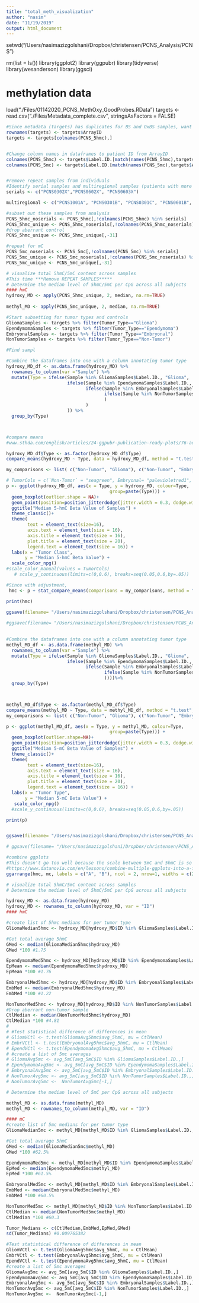 ```yaml
---
title: "total_meth_visualization"
author: "nasim"
date: "11/19/2019"
output: html_document
---
```


setwd("/Users/nasimazizgolshani/Dropbox/christensen/PCNS_Analysis/PCNS")



rm(list = ls())
library(ggplot2)
library(ggpubr)
library(tidyverse)
library(wesanderson)
library(ggsci)


# methylation data 
load("./Files/01142020_PCNS_MethOxy_GoodProbes.RData")
targets <- read.csv("./Files/Metadata_complete.csv", stringsAsFactors = FALSE)


```r
#Since metadata (targets) has duplicates for BS and OxBS samples, want to subset for just ArrayID used in my betas file
rownames(targets) <- targets$ArrayID
targets <- targets[colnames(PCNS_5hmc),]


#Change column names in dataframes to patient ID from ArrayID
colnames(PCNS_5hmc) <- targets$Label.ID.[match(names(PCNS_5hmc),targets$ArrayID)]
colnames(PCNS_5mc) <- targets$Label.ID.[match(names(PCNS_5mc),targets$ArrayID)]


#remove repeat samples from individuals
#Identify serial samples and multiregional samples (patients with more than one sample)
serials <- c("PCNS0302X","PCNS0602X", "PCNS0603X")

multiregional <- c("PCNS1001A", "PCNS0301B", "PCNS0301C", "PCNS0601B", "PCNS0901B", "PCNS1901C")

#subset out these samples from analysis
PCNS_5hmc_noserials <- PCNS_5hmc[,!colnames(PCNS_5hmc) %in% serials]
PCNS_5hmc_unique <- PCNS_5hmc_noserials[,!colnames(PCNS_5hmc_noserials) %in% multiregional]
#drop aberrant control
PCNS_5hmc_unique <- PCNS_5hmc_unique[,-31]

#repeat for mC
PCNS_5mc_noserials <- PCNS_5mc[,!colnames(PCNS_5mc) %in% serials]
PCNS_5mc_unique <- PCNS_5mc_noserials[,!colnames(PCNS_5mc_noserials) %in% multiregional]
PCNS_5mc_unique <- PCNS_5mc_unique[,-31]

```



```r
# visualize total 5hmC/5mC content across samples 
#This time ***Remove REPEAT SAMPLES*****
# Determine the median level of 5hmC/5mC per CpG across all subjects 
#### hmC
hydroxy_MD <- apply(PCNS_5hmc_unique, 2, median, na.rm=TRUE)
 
methyl_MD <- apply(PCNS_5mc_unique, 2, median, na.rm=TRUE)

```




```r
#Start subsetting for tumor types and controls
GliomaSamples <- targets %>% filter(Tumor_Type=="Glioma")
EpendymomaSamples <- targets %>% filter(Tumor_Type=="Ependymoma")
EmbryonalSamples <- targets %>% filter(Tumor_Type=="Embryonal")
NonTumorSamples <- targets %>% filter(Tumor_Type=="Non-Tumor")

#Find sampl

#Combine the dataframes into one with a column annotating tumor type
hydroxy_MD_df <- as.data.frame(hydroxy_MD) %>% 
  rownames_to_column(var ="Sample") %>%
  mutate(Type = ifelse(Sample %in% GliomaSamples$Label.ID., "Glioma", 
                       ifelse(Sample %in% EpendymomaSamples$Label.ID., "Ependymoma",
                              ifelse(Sample %in% EmbryonalSamples$Label.ID., "Embryonal",
                                     ifelse(Sample %in% NonTumorSamples$Label.ID., "Non-Tumor",NA)
                                     )
                              )
                       )) %>%
  group_by(Type)




```


```r
#compare means
#www.sthda.com/english/articles/24-ggpubr-publication-ready-plots/76-add-p-values-and-significance-levels-to-ggplots/#other-plot-types

hydroxy_MD_df$Type <- as.factor(hydroxy_MD_df$Type)
compare_means(hydroxy_MD ~ Type, data = hydroxy_MD_df, method = "t.test", paired = FALSE, ref.group = "Non-Tumor")

my_comparisons <- list( c("Non-Tumor", "Glioma"), c("Non-Tumor", "Embryonal"), c("Non-Tumor", "Ependymoma") )
```

```r

# TumorCols = c(`Non-Tumor` = "seagreen", Embryonal= "palevioletred1", Ependymoma="darkgoldenrod1", Glioma= "steelblue4") 
p <- ggplot(hydroxy_MD_df, aes(x = Type, y = hydroxy_MD, colour=Type, 
                                       group=paste(Type))) +
  geom_boxplot(outlier.shape = NA)+
  geom_point(position=position_jitterdodge(jitter.width = 0.3, dodge.width = 1.0), alpha=0.5) +
  ggtitle("Median 5-hmC Beta Value of Samples") +
  theme_classic()+
  theme(
        text = element_text(size=16),
        axis.text = element_text(size = 16),
        axis.title = element_text(size = 16),
        plot.title = element_text(size = 20),
        legend.text = element_text(size = 16)) +
  labs(x = "Tumor Class",
       y = "Median 5-hmC Beta Value") +
  scale_color_npg()
#scale_color_manual(values = TumorCols)
   # scale_y_continuous(limits=c(0,0.6), breaks=seq(0.05,0.6,by=.05))

#Since with adjustment,
 hmc <- p + stat_compare_means(comparisons = my_comparisons, method = "t.test")

print(hmc)

ggsave(filename= "/Users/nasimazizgolshani/Dropbox/christensen/PCNS_Analysis/PCNS/Plots/0.052020_wPCNS0601X/1.jitterdodge5hmcMedianNoRPTS052020.png", plot = last_plot(), width = 9, height = 6, dpi = 300, units = "in", device='png')
  
#ggsave(filename= "/Users/nasimazizgolshani/Dropbox/christensen/PCNS_Analysis/PCNS/Plots/00.052020_wPCNS0602x/jitterdodge5hmcMedianNoRPTS052020.png", plot = last_plot(), width = 9, height = 6, dpi = 300, units = "in", device='png')
         
```


```r
#Combine the dataframes into one with a column annotating tumor type
methyl_MD_df <- as.data.frame(methyl_MD) %>% 
  rownames_to_column(var ="Sample") %>%
  mutate(Type = ifelse(Sample %in% GliomaSamples$Label.ID., "Glioma", 
                       ifelse(Sample %in% EpendymomaSamples$Label.ID., "Ependymoma",
                              ifelse(Sample %in% EmbryonalSamples$Label.ID., "Embryonal",
                                     ifelse(Sample %in% NonTumorSamples$Label.ID., "Non-Tumor",NA)
                                     ))))%>%
  group_by(Type)



methyl_MD_df$Type <- as.factor(methyl_MD_df$Type)
compare_means(methyl_MD ~ Type, data = methyl_MD_df, method = "t.test", paired = FALSE, ref.group = "Non-Tumor")
my_comparisons <- list( c("Non-Tumor", "Glioma"), c("Non-Tumor", "Embryonal"), c("Non-Tumor", "Ependymoma") )

```

```r
p <- ggplot(methyl_MD_df, aes(x = Type, y = methyl_MD, colour=Type, 
                                       group=paste(Type))) +
  geom_boxplot(outlier.shape=NA)+
  geom_point(position=position_jitterdodge(jitter.width = 0.3, dodge.width = 1.0), alpha=0.5) +
  ggtitle("Median 5-mC Beta Value of Samples") +
  theme_classic()+
  theme(
        text = element_text(size=16),
        axis.text = element_text(size = 16),
        axis.title = element_text(size = 16),
        plot.title = element_text(size = 20),
        legend.text = element_text(size = 16)) + 
  labs(x = "Tumor Type",
       y = "Median 5-mC Beta Value") +
   scale_color_npg()
  #scale_y_continuous(limits=c(0,0.6), breaks=seq(0.05,0.6,by=.05))

print(p)


ggsave(filename= "/Users/nasimazizgolshani/Dropbox/christensen/PCNS_Analysis/PCNS/Plots/0.052020_wPCNS0601X/2.jitterdodge5mcMedianNoRPTS052020.png", plot = last_plot(), width = 9, height = 6, dpi = 300, units = "in", device='png')   

# ggsave(filename= "/Users/nasimazizgolshani/Dropbox/christensen/PCNS_Analysis/PCNS/Plots/00.052020_wPCNS0602x/5.jitterdodge5mcMedianNoRPTS052020.png", plot = last_plot(), width = 9, height = 6, dpi = 300, units = "in", device='png')
```

```r
#combine ggplots 
#This doesn't go too well because the scale between 5mC and 5hmC is so different 
#https://www.datanovia.com/en/lessons/combine-multiple-ggplots-into-a-figure/
ggarrange(hmc, mc, labels = c("A", "B"), ncol = 2, nrow=1, widths = c(2,2))
```

```r
# visualize total 5hmC/5mC content across samples 
# Determine the median level of 5hmC/5mC per CpG across all subjects 

hydroxy_MD <- as.data.frame(hydroxy_MD)
hydroxy_MD <- rownames_to_column(hydroxy_MD, var = "ID") 
#### hmC

#create list of 5hmc medians for per tumor type 
GliomaMedian5hmc <- hydroxy_MD[hydroxy_MD$ID %in% GliomaSamples$Label.ID.,]

#Get total average 5hmC 
GMed <- median(GliomaMedian5hmc$hydroxy_MD)
GMed *100 #1.75

EpendymomaMed5hmc <- hydroxy_MD[hydroxy_MD$ID %in% EpendymomaSamples$Label.ID.,]
EpMean <- median(EpendymomaMed5hmc$hydroxy_MD)
EpMean *100 #1.76

EmbryonalMed5hmc <- hydroxy_MD[hydroxy_MD$ID %in% EmbryonalSamples$Label.ID.,]
EmbMed <- median(EmbryonalMed5hmc$hydroxy_MD)
EmbMed *100 #1.22

NonTumorMed5hmc <- hydroxy_MD[hydroxy_MD$ID %in% NonTumorSamples$Label.ID.,]
#Drop aberrant non-tumor sample
CtlMedian <- median(NonTumorMed5hmc$hydroxy_MD)
CtlMedian *100 #4.81
# 
# #Test statistical difference of differences in mean
# GliomVCtl <- t.test(GliomaAvg5hmc$avg_5hmC, mu = CtlMean) 
# EmbrVCtl <- t.test(EmbryonalAvg5hmc$avg_5hmC, mu = CtlMean) 
# EpendVCtl <- t.test(EpendymomaAvg5hmc$avg_5hmC, mu = CtlMean) 
# #create a list of 5mc averages
# GliomaAvg5mc <- avg_5mC[avg_5mC$ID %in% GliomaSamples$Label.ID.,]
# EpendymomaAvg5mc <- avg_5mC[avg_5mC$ID %in% EpendymomaSamples$Label.ID.,]
# EmbryonalAvg5mc <- avg_5mC[avg_5mC$ID %in% EmbryonalSamples$Label.ID.,]
# NonTumorAvg5mc <- avg_5mC[avg_5mC$ID %in% NonTumorSamples$Label.ID.,]
# NonTumorAvg5mc <-  NonTumorAvg5mc[-1,]
```

```r
# Determine the median level of 5mC per CpG across all subjects 

methyl_MD <- as.data.frame(methyl_MD)
methyl_MD <- rownames_to_column(methyl_MD, var = "ID") 

#### mC
#create list of 5mc medians for per tumor type 
GliomaMedian5mc <- methyl_MD[methyl_MD$ID %in% GliomaSamples$Label.ID.,]

#Get total average 5hmC 
GMed <- median(GliomaMedian5mc$methyl_MD)
GMed *100 #62.5%

EpendymomaMed5mc <- methyl_MD[methyl_MD$ID %in% EpendymomaSamples$Label.ID.,]
EpMed <- median(EpendymomaMed5mc$methyl_MD)
EpMed *100 #61.5%

EmbryonalMed5mc <- methyl_MD[methyl_MD$ID %in% EmbryonalSamples$Label.ID.,]
EmbMed <- median(EmbryonalMed5mc$methyl_MD)
EmbMed *100 #60.5%

NonTumorMed5mc <- methyl_MD[methyl_MD$ID %in% NonTumorSamples$Label.ID.,]
CtlMedian <- median(NonTumorMed5mc$methyl_MD)
CtlMedian *100 #60.3

Tumor_Medians <- c(CtlMedian,EmbMed,EpMed,GMed)
sd(Tumor_Medians) #0.009765382

#Test statistical difference of differences in mean
GliomVCtl <- t.test(GliomaAvg5hmc$avg_5hmC, mu = CtlMean) 
EmbrVCtl <- t.test(EmbryonalAvg5hmc$avg_5hmC, mu = CtlMean) 
EpendVCtl <- t.test(EpendymomaAvg5hmc$avg_5hmC, mu = CtlMean) 
#create a list of 5mc averages
GliomaAvg5mc <- avg_5mC[avg_5mC$ID %in% GliomaSamples$Label.ID.,]
EpendymomaAvg5mc <- avg_5mC[avg_5mC$ID %in% EpendymomaSamples$Label.ID.,]
EmbryonalAvg5mc <- avg_5mC[avg_5mC$ID %in% EmbryonalSamples$Label.ID.,]
NonTumorAvg5mc <- avg_5mC[avg_5mC$ID %in% NonTumorSamples$Label.ID.,]
NonTumorAvg5mc <-  NonTumorAvg5mc[-1,]
```